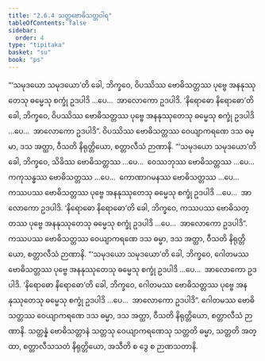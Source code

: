 ```yaml
---
title: "2.6.4 သတ္တဗောဓိသတ္တဝါရ"
tableOfContents: false
sidebar:
  order: 4
type: "tipitaka"
basket: "su"
book: "ps"
---
```



<DynamicBreadcrumb />

<Division number="33" book="ps">

<Paragraph number="1602" book="ps">
“‘သမုဒယော သမုဒယော’တိ ခေါ, ဘိက္ခဝေ, ဝိပဿိဿ ဗောဓိသတ္တဿ ပုဗ္ဗေ အနနုဿုတေသု ဓမ္မေသု စက္ခုံ ဥဒပါဒိ …ပေ…  အာလောကော ဥဒပါဒိ. ‘နိရောဓော နိရောဓော’တိ ခေါ, ဘိက္ခဝေ, ဝိပဿိဿ ဗောဓိသတ္တဿ ပုဗ္ဗေ အနနုဿုတေသု ဓမ္မေသု စက္ခုံ ဥဒပါဒိ …ပေ…  အာလောကော ဥဒပါဒိ”. ဝိပဿိဿ ဗောဓိသတ္တဿ ဝေယျာကရဏေ ဒသ ဓမ္မာ, ဒသ အတ္ထာ, ဝီသတိ နိရုတ္တိယော, စတ္တာလီသံ ဉာဏာနိ.
</Paragraph>

<Paragraph number="1603" book="ps">
“‘သမုဒယော သမုဒယော’တိ ခေါ, ဘိက္ခဝေ, သိခိဿ ဗောဓိသတ္တဿ …ပေ…  ဝေဿဘုဿ ဗောဓိသတ္တဿ …ပေ…  ကကုသန္ဓဿ ဗောဓိသတ္တဿ …ပေ…  ကောဏာဂမနဿ ဗောဓိသတ္တဿ …ပေ…  ကဿပဿ ဗောဓိသတ္တဿ ပုဗ္ဗေ အနနုဿုတေသု ဓမ္မေသု စက္ခုံ ဥဒပါဒိ …ပေ…  အာလောကော ဥဒပါဒိ. ‘နိရောဓော နိရောဓော’တိ ခေါ, ဘိက္ခဝေ, ကဿပဿ ဗောဓိသတ္တဿ ပုဗ္ဗေ အနနုဿုတေသု ဓမ္မေသု စက္ခုံ ဥဒပါဒိ …ပေ…  အာလောကော ဥဒပါဒိ”. ကဿပဿ ဗောဓိသတ္တဿ ဝေယျာကရဏေ ဒသ ဓမ္မာ, ဒသ အတ္ထာ, ဝီသတိ နိရုတ္တိယော, စတ္တာလီသံ ဉာဏာနိ.
</Paragraph>

<Paragraph number="1604" book="ps">
“‘သမုဒယော သမုဒယော’တိ ခေါ, ဘိက္ခဝေ, ဂေါတမဿ ဗောဓိသတ္တဿ ပုဗ္ဗေ အနနုဿုတေသု ဓမ္မေသု စက္ခုံ ဥဒပါဒိ …ပေ…  အာလောကော ဥဒပါဒိ. ‘နိရောဓော နိရောဓော’တိ ခေါ, ဘိက္ခဝေ, ဂေါတမဿ ဗောဓိသတ္တဿ ပုဗ္ဗေ အနနုဿုတေသု ဓမ္မေသု စက္ခုံ ဥဒပါဒိ …ပေ…  အာလောကော ဥဒပါဒိ”. ဂေါတမဿ ဗောဓိသတ္တဿ ဝေယျာကရဏေ ဒသ ဓမ္မာ, ဒသ အတ္ထာ, ဝီသတိ နိရုတ္တိယော, စတ္တာလီသံ ဉာဏာနိ.
</Paragraph>

<Paragraph number="1605" book="ps">
သတ္တန္နံ ဗောဓိသတ္တာနံ သတ္တသု ဝေယျာကရဏေသု သတ္တတိ ဓမ္မာ, သတ္တတိ အတ္ထာ, စတ္တာလီသသတံ နိရုတ္တိယော, အသီတိ စ ဒွေ စ ဉာဏသတာနိ.
</Paragraph>
</Division>